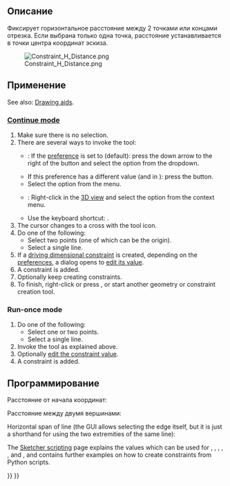 <languages/>

<div class="mw-translate-fuzzy">
{{Docnav/ru
|[[Sketcher_ConstrainLock/ru|Ограничение положения]]
|[[Sketcher_ConstrainDistanceY/ru|Ограничение расстояния по вертикали]]
|[[Sketcher_Workbench/ru|Верстак "Sketcher"]]
|IconL=Sketcher_ConstrainLock.svg‎
|IconR=Sketcher_ConstrainDistanceY.svg
|IconC=Workbench_Sketcher.svg
}}
</div>

<div class="mw-translate-fuzzy">
{{GuiCommand/ru
|Name/ru=Ограничение расстояния по горизонтали
|Name=Sketcher_ConstrainDistanceX
|MenuLocation=Sketch → Ограничения эскиза → Ограничение расстояния по горизонтали
|Workbenches=[[Sketcher_Workbench/ru|Sketcher]]
|Shortcut={{KEY|Shift}} + {{KEY|H}}
|SeeAlso=[[Sketcher_ConstrainDistance/ru|Ограничить расстояние]], [[Sketcher_ConstrainDistanceY/ru|Ограничение расстояния по вертикали]]
}}
</div>

<span id="Description"></span>
==Описание==

<div class="mw-translate-fuzzy">
Фиксирует горизонтальное расстояние между 2 точками или концами отрезка. Если выбрана только одна точка, расстояние устанавливается в точки центра координат эскиза.
</div>

[[File:Constraint_H_Distance.png]]

<span id="Usage"></span>
==Применение==

See also: [[Sketcher_Workbench#Drawing_aids|Drawing aids]].

===[[Sketcher_Workbench#Continue_modes|Continue mode]]===

# Make sure there is no selection.
# There are several ways to invoke the tool:
#* {{Version|1.0}}: If the {{MenuCommand|Dimensioning constraints}} [[Sketcher_Preferences#General|preference]] is set to {{Value|Single tool}} (default): press the down arrow to the right of the {{Button|[[Image:Sketcher_Dimension.svg||x16px]][[Image:Toolbar_flyout_arrow.svg|x16px]]}} button and select the {{MenuCommand|[[Image:Sketcher_ConstrainDistanceX.svg|16px]] Constrain horizontal distance}} option from the dropdown.
#* If this preference has a different value (and in {{VersionMinus|0.21}}): press the {{Button|[[Image:Sketcher_ConstrainDistanceX.svg|16px]] [[Sketcher_ConstrainDistanceX|Constrain horizontal distance]]}} button.
#* Select the {{MenuCommand|Sketch → Sketcher constraints → [[Image:Sketcher_ConstrainDistanceX.svg|16px]] Constrain horizontal distance}} option from the menu.
#* {{Version|1.0}}: Right-click in the [[3D_view|3D view]] and select the {{MenuCommand|Dimension → [[Image:Sketcher_ConstrainDistanceX.svg|16px]] Constrain horizontal distance}} option from the context menu.
#* Use the keyboard shortcut: {{KEY|L}}.
# The cursor changes to a cross with the tool icon.
# Do one of the following:
#* Select two points (one of which can be the origin).
#* Select a single line.
# If a [[Sketcher_ToggleDrivingConstraint|driving dimensional constraint]] is created, depending on the [[Sketcher_Preferences#Display|preferences]], a dialog opens to [[Sketcher_Workbench#Edit_constraints|edit its value]].
# A constraint is added.
# Optionally keep creating constraints.
# To finish, right-click or press {{KEY|Esc}}, or start another geometry or constraint creation tool.

===Run-once mode===

# Do one of the following:
#* Select one or two points.
#* Select a single line.
# Invoke the tool as explained above.
# Optionally [[Sketcher_Workbench#Edit_constraints|edit the constraint value]].
# A constraint is added.

<span id="Scripting"></span>
== Программирование ==

Расстояние от начала координат:

{{Code|code=Sketch.addConstraint(Sketcher.Constraint('DistanceX', Edge, PointOfEdge, -1, 1, App.Units.Quantity('123.0 mm')))}}

Расстояние между двумя вершинами:

{{Code|code=Sketch.addConstraint(Sketcher.Constraint('DistanceX', Edge1, PointOfEdge1, Edge2, PointOfEdge2, App.Units.Quantity('123.0 mm')))}}

Horizontal span of line (the GUI allows selecting the edge itself, but it is just a shorthand for using the two extremities of the same line):

{{Code|code=Sketch.addConstraint(Sketcher.Constraint('DistanceX', Line, 1, Line, 2, App.Units.Quantity('123.0 mm')))}}

The [[Sketcher_scripting|Sketcher scripting]] page explains the values which can be used for {{incode|Edge}}, {{incode|Edge1}}, {{incode|Edge2}}, {{incode|PointOfEdge}}, {{incode| PointOfEdge1}}, {{incode| PointOfEdge2}} and {{incode|Line}}, and contains further examples on how to create constraints from Python scripts.


<div class="mw-translate-fuzzy">
{{Docnav/ru
|[[Sketcher_ConstrainLock/ru|Ограничение положения]]
|[[Sketcher_ConstrainDistanceY/ru|Ограничение расстояния по вертикали]]
|[[Sketcher_Workbench/ru|Верстак "Sketcher"]]
|IconL=Sketcher_ConstrainLock.svg‎
|IconR=Sketcher_ConstrainDistanceY.svg
|IconC=Workbench_Sketcher.svg
}}
</div>

{{Sketcher_Tools_navi{{#translation:}}}}
{{Userdocnavi{{#translation:}}}}